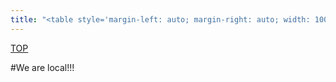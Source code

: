 ```yaml
---
title: "<table style='margin-left: auto; margin-right: auto; width: 100%'><tr style='text-align: center'><td bgcolor=gold><font color=blue size=36>Kentucky Proud Local Items</font></td></tr></table>"
---
```

<div id="backtop"><a href="#">TOP</a></div>

#We are local!!!